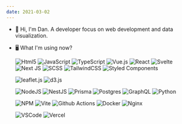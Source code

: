 ---
date: 2021-03-02
---

- 👋 Hi, I'm Dan. A developer focus on web development and data visualization.

- 🖥️ What I'm using now?

  ![Html5](https://img.shields.io/badge/HTML5-E34F26?style=for-the-badge&logo=html5&logoColor=white)
  ![JavaScript](https://img.shields.io/badge/javascript-%23323330.svg?style=for-the-badge&logo=javascript&logoColor=%23F7DF1E)
  ![TypeScript](https://img.shields.io/badge/typescript-%23007ACC.svg?style=for-the-badge&logo=typescript&logoColor=white)
  ![Vue.js](https://img.shields.io/badge/vuejs-%2335495e.svg?style=for-the-badge&logo=vuedotjs&logoColor=%234FC08D)
  ![React](https://img.shields.io/badge/react-%2320232a.svg?style=for-the-badge&logo=react&logoColor=%2361DAFB)
  ![Svelte](https://img.shields.io/badge/svelte-%23f1413d.svg?style=for-the-badge&logo=svelte&logoColor=white)
  ![Next JS](https://img.shields.io/badge/Next-black?style=for-the-badge&logo=next.js&logoColor=white)
  ![SCSS](https://img.shields.io/badge/Sass-CC6699?style=for-the-badge&logo=sass&logoColor=white)
  ![TailwindCSS](https://img.shields.io/badge/tailwindcss-%2338B2AC.svg?style=for-the-badge&logo=tailwind-css&logoColor=white)
  ![Styled Components](https://img.shields.io/badge/styled--components-DB7093?style=for-the-badge&logo=styled-components&logoColor=white)

  ![leaflet.js](https://img.shields.io/badge/Leaflet-199900?style=for-the-badge&logo=Leaflet&logoColor=white)
  ![d3.js](https://img.shields.io/badge/d3.js-F9A03C?style=for-the-badge&logo=d3.js&logoColor=white)

  ![NodeJS](https://img.shields.io/badge/node.js-6DA55F?style=for-the-badge&logo=node.js&logoColor=white)
  ![NestJS](https://img.shields.io/badge/nestjs-%23E0234E.svg?style=for-the-badge&logo=nestjs&logoColor=white)
  ![Prisma](https://img.shields.io/badge/Prisma-3982CE?style=for-the-badge&logo=Prisma&logoColor=white)
  ![Postgres](https://img.shields.io/badge/postgres-%23316192.svg?style=for-the-badge&logo=postgresql&logoColor=white)
  ![GraphQL](https://img.shields.io/badge/-GraphQL-E10098?style=for-the-badge&logo=graphql&logoColor=white)
  ![Python](https://img.shields.io/badge/python-3670A0?style=for-the-badge&logo=python&logoColor=ffdd54)

  ![NPM](https://img.shields.io/badge/NPM-%23CB3837.svg?style=for-the-badge&logo=npm&logoColor=white)
  ![Vite](https://img.shields.io/badge/vite-%23646CFF.svg?style=for-the-badge&logo=vite&logoColor=white)
  ![Github Actions](https://img.shields.io/badge/Github%20Actions-282a2e?style=for-the-badge&logo=githubactions&logoColor=367cfe)
  ![Docker](https://img.shields.io/badge/Docker-2CA5E0?style=for-the-badge&logo=docker&logoColor=white)
  ![Nginx](https://img.shields.io/badge/Nginx-009639?style=for-the-badge&logo=nginx&logoColor=white)

  ![VSCode](https://img.shields.io/badge/VSCode-0078D4?style=for-the-badge&logo=visual%20studio%20code&logoColor=white)
  ![Vercel](https://img.shields.io/badge/Vercel-000000?style=for-the-badge&logo=vercel&logoColor=white)

